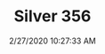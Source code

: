 ---
width: 2000
height: 1333
title: Silver 356
description: Silver 356 under restoration at CPR.
date: 2/27/2020 10:27:33 AM
cameraMake: Sony
cameraModel: ILCE-7M3
lens: ZEISS Batis 1.8/85
settingsfStop: f/2
settingsISO: ISO 100
settingsShutter: 1/200
settingsFocalLength: 85 mm
---
